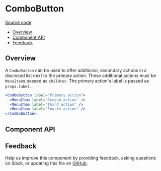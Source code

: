 
# ComboButton

[Source code](https://github.com/carbon-design-system/carbon/tree/main/packages/react/src/components/ComboButton)

<!-- START doctoc generated TOC please keep comment here to allow auto update -->
<!-- DON'T EDIT THIS SECTION, INSTEAD RE-RUN doctoc TO UPDATE -->

- [Overview](#overview)
- [Component API](#component-api)
- [Feedback](#feedback)

<!-- END doctoc generated TOC please keep comment here to allow auto update -->

## Overview

A `ComboButton` can be used to offer additional, secondary actions in a disclosed list next to the primary action. These additional actions must be `MenuItem`s passed as `children`. The primary action's label is passed as `props.label`.

```jsx
<ComboButton label="Primary action">
  <MenuItem label="Second action" />
  <MenuItem label="Third action" />
  <MenuItem label="Fourth action" />
</ComboButton>
```

## Component API

<ArgsTable />

## Feedback

Help us improve this component by providing feedback, asking questions on Slack,
or updating this file on
[GitHub](https://github.com/carbon-design-system/carbon/edit/main/packages/react/src/components/ComboButton/ComboButton.mdx).
